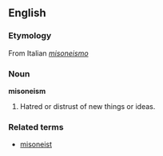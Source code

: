 == English ==
=== Etymology ===
From Italian ''[[misoneismo]]''

=== Noun ===
'''misoneism'''

#Hatred or distrust of new things or ideas.

===Related terms===
*[[misoneist]]<!--# One who hates or dislikes what is new or innovative.-->